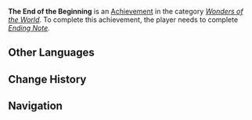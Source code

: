 {{Achievement Infobox
|title        = 
|id           = 84000
|order id     = 4001
|category     = Wonders of the World
|description  = Complete the [[Mondstadt]] [[Archon Quests]].
|requirements = Complete ''[[Ending Note]].''
|primogems    = 20
|tracking     = 
|hidden       = 1
|quest        = Song of the Dragon and Freedom
|type         = Quest
}}
'''The End of the Beginning''' is an [[Achievement]] in the category ''[[Wonders of the World]]''. To complete this achievement, the player needs to complete ''[[Ending Note]].''
<!--
==Trivia==

==Video Guides==
{{EVT
|video1   = 
|caption1 = 
}}
-->
==Other Languages==
{{Other Languages
|en      = The End of the Beginning
|zhs     = 漫长旅途的开端
|zhs_rm  = Màncháng Lǚtú de Kāiduān
|zht     = 漫長旅途的開端
|zht_rm  = Màncháng Lǚtú de Kāiduān
|zh_tl   = The Beginning of the Long Journey
|ja      = 長い旅の始まり
|ja_rm   = Nagai Tabi no Hajimari
|ja_tl   = The Beginning of the Long Journey
|ko      = 기나긴 여행의 시작
|ko_rm   = 
|ko_tl   = 
|es      = El comienzo de un largo viaje
|es_tl   = 
|fr      = Le début d'un long voyage
|fr_tl   = The Beginning of a Long Journey
|ru      = Затянутое начало
|ru_tl   = 
|th      = จุดเริ่มต้นของการเดินทางอันแสนยาวนาน
|th_rm   = 
|th_tl   = 
|vi      = Khởi đầu của chuyến hành trình dài
|vi_tl   = 
|de      = Beginn einer langen Reise
|de_tl   = Start of a Long Journey
|id      = Akhir dari Permulaan
|id_tl   = End of the Beginning
|pt      = O Fim do Começo
|pt_tl   = 
}}

==Change History==
{{Change History|1.0}}
<!--
==References==
{{Reflist}}
-->
==Navigation==
{{Achievement Navbox|Wonders of the World|Quest}}